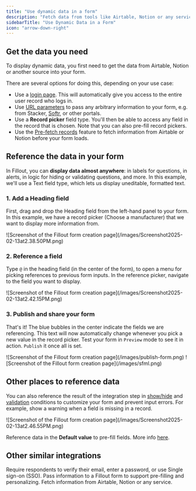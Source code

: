 ```yaml
---
title: "Use dynamic data in a form"
description: "Fetch data from tools like Airtable, Notion or any service with an API. Display dynamic content in your form and use it to hide, validate and pre-fill fields."
sidebarTitle: "Use Dynamic Data in a Form"
icon: "arrow-down-right"
---
```


## **Get the data you need**

To display dynamic data, you first need to get the data from Airtable, Notion or another source into your form.

There are several options for doing this, depending on your use case:

- Use a [login page](/login-page). This will automatically give you access to the entire user record who logs in.
- Use [URL parameters](/url-parameters) to pass any arbitrary information to your form, e.g. from Stacker, [Softr](/embed-fillout-softr), or other portals.
- Use a **Record picker** field type. You'll then be able to access any field in the record that is chosen. Note that you can also pre-fill record pickers.
- Use the [Pre-fetch records](/pre-fetch-data) feature to fetch information from Airtable or Notion before your form loads.

## **Reference the data in your form**

In Fillout, you can **display data almost anywhere**: in labels for questions, in alerts, in logic for hiding or validating questions, and more. In this example, we'll use a Text field type, which lets us display uneditable, formatted text.

### 1. Add a **Heading** field

First, drag and drop the Heading field from the left-hand panel to your form. In this example, we have a record picker (Choose a manufacturer) that we want to display more information from.

<Frame style={{ width: '624px', height: '208px' }}>
  ![Screenshot of the Fillout form creation page](/images/Screenshot2025-02-13at2.38.50PM.png)
</Frame>

### 2. Reference a field

Type `@` in the heading field (in the center of the form), to open a menu for picking references to previous form inputs. In the reference picker, navigate to the field you want to display.

<Frame style={{ width: '480px', height: '332px' }}>
  ![Screenshot of the Fillout form creation page](/images/Screenshot2025-02-13at2.42.15PM.png)
</Frame>

### 3. Publish and share your form

That's it\! The blue bubbles in the center indicate the fields we are referencing. This text will now automatically change whenever you pick a new value in the record picker. Test your form in `Preview` mode to see it in action. `Publish` it once all is set.

<CardGroup>
<Frame style={{ width: '336px', height: '90px' }}>
  ![Screenshot of the Fillout form creation page](/images/publish-form.png)
</Frame>

<Frame style={{ width: '301px', height: '151px' }}>
  ![Screenshot of the Fillout form creation page](/images/sfml.png)
</Frame>
</CardGroup>

## **Other places to reference data**

You can also reference the result of the integration step in [show/hide](/conditional-hiding) and [validation](/input-validation) conditions to customize your form and prevent input errors. For example, show a warning when a field is missing in a record.

<Frame style={{ width: '576px', height: '181px' }}>
  ![Screenshot of the Fillout form creation page](/images/Screenshot2025-02-13at2.46.55PM.png)
</Frame>

Reference data in the **Default value** to pre-fill fields. More info [here](/prefill-fields).

## **Other similar integrations**

<CardGroup cols={3}>
  <Card title="Login page" icon="key" iconType="regular" color="#FFC738" href="/login-page">
    Require respondents to verify their email, enter a password, or use Single sign-on (SSO).
  </Card>
  <Card title="URL Parameters" icon="brackets-curly" iconType="regular" color="#FFC738" href="/url-parameters">
    Pass information to a Fillout form to support pre-filling and personalizing.
  </Card>
  <Card title="Pre-fetch dynamic data" icon="arrow-turn-down-right" iconType="regular" color="#FFC738" href="/pre-fetch-data">
    Fetch information from Airtable, Notion or any service.
  </Card>
</CardGroup>
